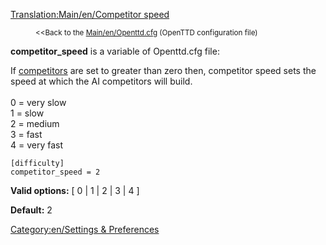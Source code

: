 [[Translation:Main/en/Competitor speed]]
:<small><<Back to the [[Main/en/Openttd.cfg]] (OpenTTD configuration file)</small>


'''competitor_speed''' is a variable of Openttd.cfg file:

If [[Main/en/Max no competitors|competitors]] are set to greater than zero then, competitor speed sets the speed at which the AI competitors will build.<br><br>
0 = very slow<br>
1 = slow<br>
2 = medium<br>
3 = fast<br>
4 = very fast<br>

<pre>
[difficulty]
competitor_speed = 2
</pre>

'''Valid options:''' [ 0 | 1 | 2 | 3 | 4 ]

'''Default:''' 2


[[Category:en/Settings & Preferences]]